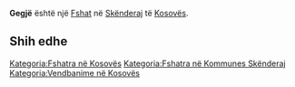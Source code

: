 {{Fshat në Kosovës
 | Emri                = Gegjë
| sqi_D_name = Gegjë
| sqi_D_FULL_NAME_RO = Gegjë
| sqi_D_FULL_NAME_ND_RO = Gegje
| sqi_D_SORT_NAME_RG = GEGJE
| sqi_D_FULL_NAME_RG = Gegjë
| sqi_D_FULL_NAME_ND_RG = Gegje
| sqi_V_name = Gexhë
| sqi_V_FULL_NAME_RO = Gexhë
| sqi_V_FULL_NAME_ND_RO = Gexhe
| sqi_V_SORT_NAME_RG = GEXHE
| sqi_V_FULL_NAME_RG = Gexhë
| sqi_V_FULL_NAME_ND_RG = Gexhe
| srp_N_name = Geđe
| srp_N_FULL_NAME_RO = Geđe
| srp_N_FULL_NAME_ND_RO = Gede
| srp_N_SORT_NAME_RG = GEDE
| srp_N_FULL_NAME_RG = Geđe
| srp_N_FULL_NAME_ND_RG = Gede
| srp_NS_name = Геђе
| srp_NS_FULL_NAME_RO = Геђе
| srp_NS_FULL_NAME_ND_RO = Геђе
| srp_NS_SORT_NAME_RG = ГЕЂЕ
| srp_NS_FULL_NAME_RG = Геђе
| srp_NS_FULL_NAME_ND_RG = Геђе
| srp_V_name = Geđa
| srp_V_FULL_NAME_RO = Geđa
| srp_V_FULL_NAME_ND_RO = Geda
| srp_V_SORT_NAME_RG = GEDA
| srp_V_FULL_NAME_RG = Geđa
| srp_V_FULL_NAME_ND_RG = Geda
| srp_VS_name = Геђа
| srp_VS_FULL_NAME_RO = Геђа
| srp_VS_FULL_NAME_ND_RO = Геђа
| srp_VS_SORT_NAME_RG = ГЕЂА
| srp_VS_FULL_NAME_RG = Геђа
| srp_VS_FULL_NAME_ND_RG = Геђа

 | Emri (Rasa dhanore) = 
 | Figura              = 
 | Shteti              = Kosovo
 | Komuna              = Skënderaj
 | Kodi postar         = 
 | Sipërfaqja          = 

 | Popullsia           = 

 | Regj. i popullsisë  = 
 | Dend. e popullsisë  = 
 | Faqja zyrtare       = 
 <!--- Koordinatat ----> 
 | Gjerësia            = 42.364444
 | Gjatësia            = 20.545
 | Lartësia            = 
}}
'''Gegjë''' është një [[Fshat]] në [[Skënderaj]] të [[Kosovës]].

<!-- == Gjeografia == -->
<!-- == Historia == -->
<!-- == Demografia == -->
== Shih edhe ==
{{Komuna Skënderaj}}
{{Kosovo-Administrata-Cung}}

[[Kategoria:Fshatra në Kosovës]]
[[Kategoria:Fshatra në Kommunes Skënderaj]]
[[Kategoria:Vendbanime në Kosovës]]